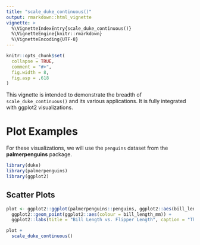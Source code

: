 ```yaml
---
title: "scale_duke_continuous()"
output: rmarkdown::html_vignette
vignette: >
  %\VignetteIndexEntry{scale_duke_continuous()}
  %\VignetteEngine{knitr::rmarkdown}
  %\VignetteEncoding{UTF-8}
---
```


```r
knitr::opts_chunk$set(
  collapse = TRUE,
  comment = "#>",
  fig.width = 8,
  fig.asp = .618
)
```

This vignette is intended to demonstrate the breadth of `scale_duke_continuous()` and its
various applications. 
It is fully integrated with ggplot2 visualizations.

# Plot Examples

For these visualizations, we will use the `penguins` dataset from the **palmerpenguins** package.

```r
library(duke)
library(palmerpenguins)
library(ggplot2)
```

## Scatter Plots

```r
plot <- ggplot2::ggplot(palmerpenguins::penguins, ggplot2::aes(bill_length_mm, flipper_length_mm)) +
  ggplot2::geom_point(ggplot2::aes(colour = bill_length_mm)) +
  ggplot2::labs(title = "Bill Length vs. Flipper Length", caption = "There are three different species of penguins.", x = "Bill Length (mm)", y = "Flipper Length (mm)")

plot +
  scale_duke_continuous()
```
